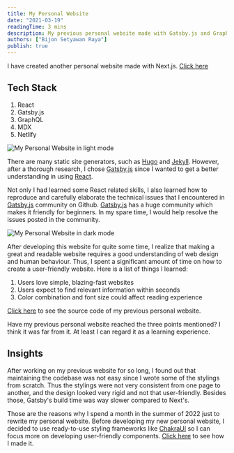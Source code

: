 ```yaml
---
title: My Personal Website
date: "2021-03-19"
readingTime: 3 mins
description: My previous personal website made with Gatsby.js and GraphQL
authors: ["Bijon Setyawan Raya"]
publish: true
---
```


I have created another personal website made with Next.js. [Click here](/portfolio/personal-website-v2)

## Tech Stack

1. React
2. Gatsby.js
3. GraphQL
4. MDX
5. Netlify

![My Personal Website in light mode](/images/portfolios/personal-website/light-mode.png)

There are many static site generators, such as [Hugo](https://gohugo.io/) and [Jekyll](https://jekyllrb.com/).
However, after a thorough research, I chose [Gatsby.js](https://www.gatsbyjs.com) since I wanted to get a better understanding in using [React](https://reactjs.org/).

Not only I had learned some React related skills, I also learned how to reproduce and carefully elaborate the technical issues that I encountered in [Gatsby.js](https://www.gatsbyjs.com) community on Github.
[Gatsby.js](https://www.gatsbyjs.com) has a huge community which makes it friendly for beginners. In my spare time, I would help resolve the issues posted in the community.

![My Personal Website in dark mode](/images/portfolios/personal-website/dark-mode.png)

After developing this website for quite some time, I realize that making a great and readable website requires a good understanding of web design and human behaviour.
Thus, I spent a significant amount of time on how to create a user-friendly website. Here is a list of things I learned:

1. Users love simple, blazing-fast websites
2. Users expect to find relevant information within seconds
3. Color combination and font size could affect reading experience

[Click here](https://github.com/nathansetyawan96/bsraya.com) to see the source code of my previous personal website.

Have my previous personal website reached the three points mentioned? I think it was far from it. 
At least I can regard it as a learning experience.

## Insights

After working on my previous website for so long, I found out that maintaining the codebase was not easy since I wrote some of the stylings from scratch. 
Thus the stylings were not very consistent from one page to another, and the design looked very rigid and not that user-friendly.
Besides those, Gatsby's build time was way slower compared to Next's.

Those are the reasons why I spend a month in the summer of 2022 just to rewrite my personal website. 
Before developing my new personal website, I decided to use ready-to-use styling frameworks like [ChakraUI](https://chakra-ui.com/) 
so I can focus more on developing user-friendly components. [Click here](/portfolio/personal-website-v2) to see how I made it.

